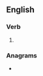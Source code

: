 ==English==

===Verb===
{{head|en|verb form}}

# {{en-past of|cable}}

===Anagrams===
* {{anagrams|en|a=abcdel|Dalbec|beclad}}